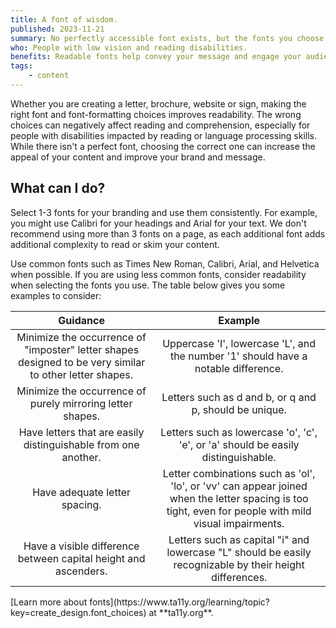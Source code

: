 ```yaml
---
title: A font of wisdom.
published: 2023-11-21
summary: No perfectly accessible font exists, but the fonts you choose can improve or reduce readability.
who: People with low vision and reading disabilities.
benefits: Readable fonts help convey your message and engage your audience.
tags:
    - content
---
```



Whether you are creating a letter, brochure, website or sign, making the right font and font-formatting choices improves readability. The wrong choices can negatively affect reading and comprehension, especially for people with disabilities impacted by reading or language processing skills. While there isn't a perfect font, choosing the correct one can increase the appeal of your content and improve your brand and message.

## What can I do?

Select 1-3 fonts for your branding and use them consistently. For example, you might use Calibri for your headings and Arial for your text. We don't recommend using more than 3 fonts on a page, as each additional font adds additional complexity to read or skim your content.

Use common fonts such as Times New Roman, Calibri, Arial, and Helvetica when possible. If you are using less common fonts, consider readability when selecting the fonts you use. The table below gives you some examples to consider:


|               __Guidance__               |                __Example__               |
|:----------------------------------------:|:----------------------------------------:|
| Minimize the occurrence of "imposter" letter shapes designed to be very similar to other letter shapes. | Uppercase 'I', lowercase 'L', and the number '1' should have a notable difference. |
| Minimize the occurrence of purely mirroring letter shapes. | Letters such as d and b, or q and p, should be unique. |
| Have letters that are easily distinguishable from one another. | Letters such as lowercase 'o', 'c', 'e', or 'a' should be easily distinguishable. |
| Have adequate letter spacing. | Letter combinations such as 'ol', 'lo', or 'vv' can appear joined when the letter spacing is too tight, even for people with mild visual impairments. |
| Have a visible difference between capital height and ascenders. | Letters such as capital "i" and lowercase "L" should be easily recognizable by their height differences. |

<p class="my-3">
    [Learn more about fonts](https://www.ta11y.org/learning/topic?key=create_design.font_choices)
    at **ta11y.org**.
</p>
